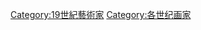 {{Commons category|19th-century painters}}

[[Category:19世紀藝術家|Category:19世紀藝術家]]
[[Category:各世纪画家|Category:各世纪画家]]